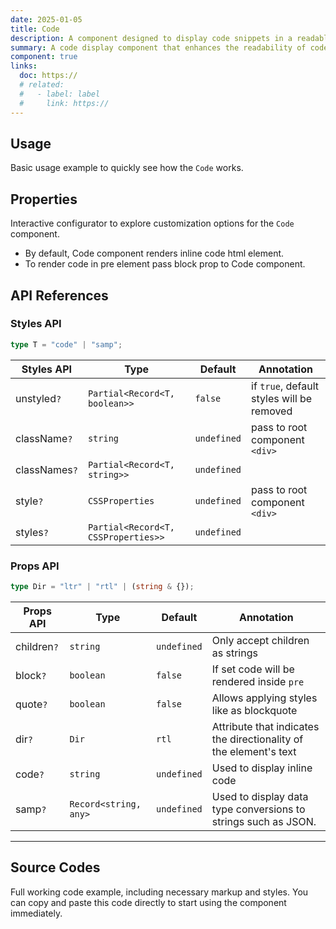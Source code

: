 ```yaml
---
date: 2025-01-05
title: Code
description: A component designed to display code snippets in a readable format, often with syntax highlighting for better readability.
summary: A code display component that enhances the readability of code snippets with optional syntax highlighting.
component: true
links:
  doc: https://
  # related:
  #   - label: label
  #     link: https://
---
```


## Usage

Basic usage example to quickly see how the `Code` works.

<CodeDemosUsage />

## Properties

Interactive configurator to explore customization options for the `Code` component.

<CodeDemosConfigurator />

- By default, Code component renders inline code html element.
- To render code in pre element pass block prop to Code component.

## API References

### Styles API

```ts
type T = "code" | "samp";
```

| Styles API    | Type                                | Default     | Annotation                                |
| ------------- | ----------------------------------- | ----------- | ----------------------------------------- |
| unstyled`?`   | `Partial<Record<T, boolean>>`       | `false`     | if `true`, default styles will be removed |
| className`?`  | `string`                            | `undefined` | pass to root component `<div>`            |
| classNames`?` | `Partial<Record<T, string>>`        | `undefined` |                                           |
| style`?`      | `CSSProperties`                     | `undefined` | pass to root component `<div>`            |
| styles`?`     | `Partial<Record<T, CSSProperties>>` | `undefined` |                                           |

### Props API

```ts
type Dir = "ltr" | "rtl" | (string & {});
```

| Props API   | Type                  | Default     | Annotation                                                        |
| ----------- | --------------------- | ----------- | ----------------------------------------------------------------- |
| children`?` | `string`              | `undefined` | Only accept children as strings                                   |
| block`?`    | `boolean`             | `false`     | If set code will be rendered inside `pre`                         |
| quote`?`    | `boolean`             | `false`     | Allows applying styles like as blockquote                         |
| dir`?`      | `Dir`                 | `rtl`       | Attribute that indicates the directionality of the element's text |
| code`?`     | `string`              | `undefined` | Used to display inline code                                       |
| samp`?`     | `Record<string, any>` | `undefined` | Used to display data type conversions to strings such as JSON.    |

---

## Source Codes

Full working code example, including necessary markup and styles.
You can copy and paste this code directly to start using the component immediately.

<SourceCodes name="code" />
